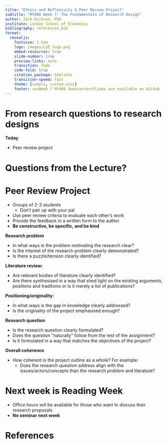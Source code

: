 ```yaml
---
title: "Ethics and Reflexivity & Peer Review Project"
subtitle: "MY400 Week 7: The Fundamentals of Research Design"
author: Zach Dickson, PhD 
institute: London School of Economics
bibliography: references.bib
format:
  revealjs: 
    fontsize: 1.5em
    logo: images/LSE_logo.png
    embed-resources: true
    slide-number: true
    preview-links: auto
    transition: fade
    code-fold: true
    citation_package: biblatex
    transition-speed: fast
    theme: [simple, custom.scss]
    footer: <a>Week 7 MY400 Seminar<br>Slides are available on Github ([z-dickson/MY400](https://github.com/z-dickson/MY400))</a>
---
```




# From research questions to research designs

**Today**

- Peer review project


# Questions from the Lecture?




# Peer Review Project 


- Groups of 2-3 students
  - Don't pair up with your pal  
- Use peer review criteria to evaluate each other's work
- Provide the feedback in a written form to the author 
- **Be constructive, be specific, and be kind**




**Research problem**

- In what ways is the problem motivating the research clear?  
- Is the interest of the research problem clearly demonstrated?  
- Is there a puzzle/tension clearly identified?  

**Literature review:**

- Are relevant bodies of literature clearly identified? 
- Are there synthesised in a way that shed light on the existing arguments, positions and traditions or is it merely a list of publications? 

**Positioning/originality:**

- In what ways is the gap in knowledge clearly addressed?
- Is the originality of the project emphasised enough? 


**Research question**

- Is the research question clearly formulated?
- Does the question “naturally” follow from the rest of the assignment? 
- Is it formulated in a way that matches the objectives of the project? 

**Overall coherence** 

- How coherent is the project outline as a whole? For example:  
  - Does the research question address align with the issues/actors/concepts than the research problem and literature? 








# Next week is Reading Week

- Office hours will be available for those who want to discuss their research proposals
- **No seminar next week**





# References

<div id="refs"></div>


